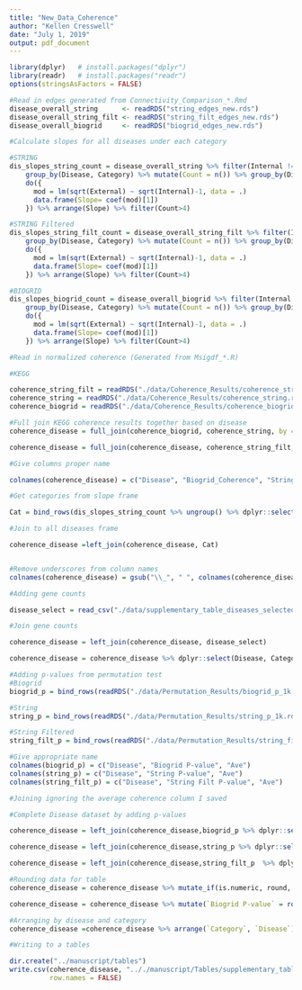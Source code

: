 ```yaml
---
title: "New_Data_Coherence"
author: "Kellen Cresswell"
date: "July 1, 2019"
output: pdf_document
---
```


```r
library(dplyr)   # install.packages("dplyr")
library(readr)   # install.packages("readr")
options(stringsAsFactors = FALSE)
```
 
```r
#Read in edges generated from Connectivity_Comparison_*.Rmd
disease_overall_string      <- readRDS("string_edges_new.rds")
disease_overall_string_filt <- readRDS("string_filt_edges_new.rds")
disease_overall_biogrid     <- readRDS("biogrid_edges_new.rds")

#Calculate slopes for all diseases under each category

#STRING
dis_slopes_string_count = disease_overall_string %>% filter(Internal != 0) %>%
    group_by(Disease, Category) %>% mutate(Count = n()) %>% group_by(Disease, Category, Count) %>%
    do({
      mod = lm(sqrt(External) ~ sqrt(Internal)-1, data = .)
      data.frame(Slope= coef(mod)[1])
    }) %>% arrange(Slope) %>% filter(Count>4)

#STRING Filtered
dis_slopes_string_filt_count = disease_overall_string_filt %>% filter(Internal != 0) %>%
    group_by(Disease, Category) %>% mutate(Count = n()) %>% group_by(Disease, Category, Count) %>%
    do({
      mod = lm(sqrt(External) ~ sqrt(Internal)-1, data = .)
      data.frame(Slope= coef(mod)[1])
    }) %>% arrange(Slope) %>% filter(Count>4)

#BIOGRID
dis_slopes_biogrid_count = disease_overall_biogrid %>% filter(Internal != 0)  %>%
    group_by(Disease, Category) %>% mutate(Count = n()) %>% group_by(Disease, Category, Count) %>%
    do({
      mod = lm(sqrt(External) ~ sqrt(Internal)-1, data = .)
      data.frame(Slope= coef(mod)[1])
    }) %>% arrange(Slope) %>% filter(Count>4)

```

```r
#Read in normalized coherence (Generated from Msigdf_*.R)

#KEGG

coherence_string_filt = readRDS("./data/Coherence_Results/coherence_string_filt.rds") %>% dplyr::select(Disease, Coherence)
coherence_string = readRDS("./data/Coherence_Results/coherence_string.rds") %>% dplyr::select(Disease, Coherence)
coherence_biogrid = readRDS("./data/Coherence_Results/coherence_biogrid.rds") %>% dplyr::select(Disease, Coherence)

#Full join KEGG coherence results together based on disease
coherence_disease = full_join(coherence_biogrid, coherence_string, by = "Disease")

coherence_disease = full_join(coherence_disease, coherence_string_filt, by = "Disease")

#Give columns proper name

colnames(coherence_disease) = c("Disease", "Biogrid_Coherence", "String_Coherence", "String_Filt_Coherence")

```

```r
#Get categories from slope frame

Cat = bind_rows(dis_slopes_string_count %>% ungroup() %>% dplyr::select(Disease, Category) %>% distinct(), dis_slopes_biogrid_count %>% ungroup() %>% dplyr::select(Disease, Category) %>% distinct())

#Join to all diseases frame

coherence_disease =left_join(coherence_disease, Cat)


#Remove underscores from column names
colnames(coherence_disease) = gsub("\\_", " ", colnames(coherence_disease))

#Adding gene counts

disease_select = read_csv("./data/supplementary_table_diseases_selected.csv") %>% dplyr::select(Disease =`Disease name`, `Number of SNPs`, `Number of genes`)

#Join gene counts

coherence_disease = left_join(coherence_disease, disease_select)

coherence_disease = coherence_disease %>% dplyr::select(Disease, Category, `Number of SNPs`, `Number of genes`, `Biogrid Coherence`:`String Filt Coherence`)
```

```r

#Adding p-values from permutation test
#Biogrid
biogrid_p = bind_rows(readRDS("./data/Permutation_Results/biogrid_p_1k.rds") %>% as.data.frame(.), readRDS("./data/Permutation_Results/biogrid_p_psych_1k.rds") %>% as.data.frame(.))

#String
string_p = bind_rows(readRDS("./data/Permutation_Results/string_p_1k.rds") %>% as.data.frame(.), readRDS("./data/Permutation_Results/string_p_psych_1k.rds") %>% as.data.frame(.), readRDS("./data/Permutation_Results/string_p_neuro_1k.rds") %>% as.data.frame(.))

#String Filtered
string_filt_p = bind_rows(readRDS("./data/Permutation_Results/string_filt_p_1k.rds") %>% as.data.frame(.), readRDS("./data/Permutation_Results/string_filt_p_psych_1k.rds") %>% as.data.frame(.), readRDS("./data/Permutation_Results/string_filt_p_neuro_1k.rds") %>% as.data.frame(.))

#Give appropriate name
colnames(biogrid_p) = c("Disease", "Biogrid P-value", "Ave")
colnames(string_p) = c("Disease", "String P-value", "Ave")
colnames(string_filt_p) = c("Disease", "String Filt P-value", "Ave") 

#Joining ignoring the average coherence column I saved

#Complete Disease dataset by adding p-values

coherence_disease = left_join(coherence_disease,biogrid_p %>% dplyr::select(-Ave), by = c("Disease" = "Disease"))

coherence_disease = left_join(coherence_disease,string_p %>% dplyr::select(-Ave), by = c("Disease" = "Disease"))

coherence_disease = left_join(coherence_disease,string_filt_p  %>% dplyr::select(-Ave), by = c("Disease" = "Disease"))

#Rounding data for table
coherence_disease = coherence_disease %>% mutate_if(is.numeric, round, digits = 2)

coherence_disease = coherence_disease %>% mutate(`Biogrid P-value` = round( as.numeric(as.character(`Biogrid P-value`)),4)) %>% mutate(`String P-value` = round( as.numeric(as.character(`String P-value`)),4)) %>% mutate(`String Filt P-value` = round( as.numeric(as.character(`String Filt P-value`)),4))

#Arranging by disease and category
coherence_disease =coherence_disease %>% arrange(`Category`, `Disease`)

#Writing to a tables

dir.create("../manuscript/tables")
write.csv(coherence_disease, ".././manuscript/Tables/supplementary_table_S3.csv", 
          row.names = FALSE)

```
